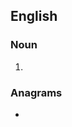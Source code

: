 ==English==

===Noun===
{{head|en|noun plural form}}

# {{plural of|atomizer|lang=en}}

===Anagrams===
* {{anagrams|en|amortizes}}